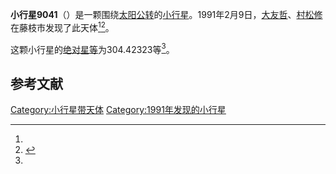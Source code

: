 {{Infobox planet
| bgcolour = #FFFFC0
| name = 9041 Takane
| symbol = 
| image = 
| caption = 
| discovery = yes
| discovery_ref = 
| discoverer = [[大友哲|大友哲]]、[[村松修|村松修]]
| discovery_site = [[藤枝市|藤枝市]] 
| discovered = 1991年2月9日
| designations = yes
| mp_name = 
| named_after = 
| alt_names = 1991 CX/ 1992 OR5
| mp_category = [[主带小行星|主带小行星]]
| orbit_ref = <ref name="a">[http://ssd.jpl.nasa.gov/sbdb.cgi?sstr=9041 9041 Takane] {{Wayback|url=http://ssd.jpl.nasa.gov/sbdb.cgi?sstr=9041 |date=20140902134641 }}，小行星數據庫瀏覽器（JPL Small-Body Database Browser）－[[美国国家航空航天局|美国国家航空航天局]]喷气推进实验室</ref>
| epoch = 2456400.5 (2013年4月18日更新)
| aphelion = {{convert|2.3508108|AU|km|3|abbr=on|lk=out}}
| perihelion = {{convert|2.0589814|AU|km|3|abbr=on}}
| semimajor = {{convert|2.2048961|AU|km|3|abbr=on}}
| eccentricity = 0.0661776
| period = 1195.860767 [[日|日]]<br />3.27[[儒略年|儒略年]]
| avg_speed = 
| inclination = 2.78279
| asc_node = 228.07287
| mean_anomaly = 
| arg_peri = 304.42323
| satellites = 
| physical_characteristics = yes
| dimensions = 
| mass = 
| density = 
| surface_grav = 
| escape_velocity = 
| sidereal_day = 
| axial_tilt = 
| pole_ecliptic_lat = 
| pole_ecliptic_lon = 
| albedo = 
| temperatures= 
| temp_name1 = 
| mean_temp_1 = 
| max_temp_1 = 
| temp_name2 = 
| max_temp_2 = 
| spectral_type = 
| abs_magnitude = 304.42323
}}

'''小行星9041'''（{{lang-en|9041 Takane}}）是一颗围绕[[太阳|太阳]][[公转|公转]]的[[小行星|小行星]]。1991年2月9日，[[大友哲|大友哲]]、[[村松修|村松修]]在藤枝市发现了此天体<ref name="a" /><ref>{{cite news|title=小行星列表|url=http://cfa-www.harvard.edu/iau/lists/NumberedMPs.txt|accessdate=2013-07-08|newspaper=哈佛大学|archive-date=2008-05-17|archive-url=https://web.archive.org/web/20080517010638/http://cfa-www.harvard.edu/iau/lists/NumberedMPs.txt|dead-url=no}}</ref>。

这颗小行星的[[绝对星等|绝对星等]]为304.42323等<ref name="a" />。

==参考文献==
{{reflist}}
{{Minor Planet Number|[[小行星9040|小行星9040]]|[[小行星9042|小行星9042]]}}

{{小天体}}

[[Category:小行星带天体|Category:小行星带天体]]
[[Category:1991年发现的小行星|Category:1991年发现的小行星]]

{{asteroid-stub}}